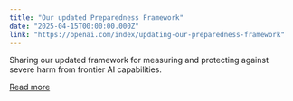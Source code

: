 ```yaml
---
title: "Our updated Preparedness Framework"
date: "2025-04-15T00:00:00.000Z"
link: "https://openai.com/index/updating-our-preparedness-framework"
---
```


Sharing our updated framework for measuring and protecting against severe harm from frontier AI capabilities.

[Read more](https://openai.com/index/updating-our-preparedness-framework)
